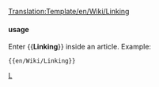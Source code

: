 <noinclude>[[Translation:Template/en/Wiki/Linking]]</noinclude><noinclude>
</noinclude>
{{en/Ambox| type  = content
<!-- | image = WarningIcon.png -->
| text  = <strong>Request</strong><br />Please do not use external image hosting services such as Imageshack or even your own webspace. Also, do not post extremely large pictures, which may break the advanced layouts used.  You can help by uploading any externally linked images you find.
}}<noinclude>

==== usage====
Enter <nowiki>{{</nowiki>'''Linking'''<nowiki>}}</nowiki> inside an article. Example:
<pre>{{en/Wiki/Linking}}</pre>

[[Category:en/Manual/Base Set/Message boxes|L]]</noinclude>